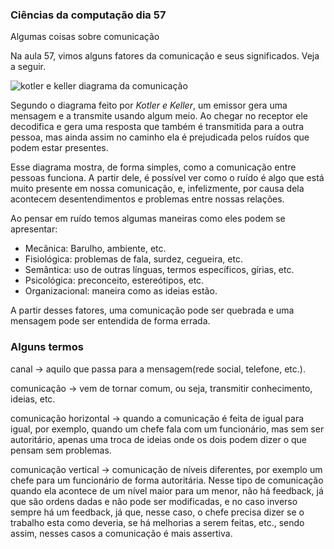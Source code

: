 




### Ciências da computação dia 57

Algumas coisas sobre comunicação

Na aula 57, vimos alguns fatores da comunicação e seus significados.
Veja a seguir.

![kotler e keller diagrama da
comunicação](https://cdn-images-1.medium.com/max/800/0*eKI_Zx7-HTGxqosn)

Segundo o diagrama feito por *Kotler e Keller*, um emissor gera uma
mensagem e a transmite usando algum meio. Ao chegar no receptor ele
decodifica e gera uma resposta que também é transmitida para a outra
pessoa, mas ainda assim no caminho ela é prejudicada pelos ruídos que
podem estar presentes.

Esse diagrama mostra, de forma simples, como a comunicação entre pessoas
funciona. A partir dele, é possível ver como o ruído é algo que está
muito presente em nossa comunicação, e, infelizmente, por causa dela
acontecem desentendimentos e problemas entre nossas relações.

Ao pensar em ruído temos algumas maneiras como eles podem se apresentar:

-   Mecânica: Barulho, ambiente, etc.
-   Fisiológica: problemas de fala, surdez, cegueira, etc.
-   Semântica: uso de outras línguas, termos específicos, gírias, etc.
-   Psicológica: preconceito, estereótipos, etc.
-   Organizacional: maneira como as ideias estão.

A partir desses fatores, uma comunicação pode ser quebrada e uma
mensagem pode ser entendida de forma errada.








### Alguns termos

canal → aquilo que passa para a mensagem(rede social, telefone, etc.).

comunicação → vem de tornar comum, ou seja, transmitir conhecimento,
ideias, etc.

comunicação horizontal → quando a comunicação é feita de igual para
igual, por exemplo, quando um chefe fala com um funcionário, mas sem ser
autoritário, apenas uma troca de ideias onde os dois podem dizer o que
pensam sem problemas.

comunicação vertical → comunicação de níveis diferentes, por exemplo um
chefe para um funcionário de forma autoritária. Nesse tipo de
comunicação quando ela acontece de um nível maior para um menor, não há
feedback, já que são ordens dadas e não pode ser modificadas, e no caso
inverso sempre há um feedback, já que, nesse caso, o chefe precisa dizer
se o trabalho esta como deveria, se há melhorias a serem feitas, etc.,
sendo assim, nesses casos a comunicação é mais assertiva.


